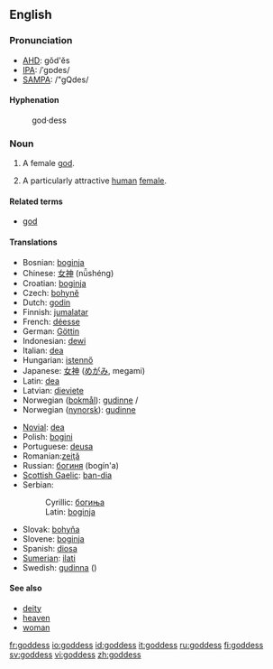 {{see|Goddess}}
==English==

===Pronunciation===
*[[w:AHD|AHD]]: gŏd'ĕs
*[[w:IPA|IPA]]: /ˈgɒdes/
*[[w:SAMPA|SAMPA]]: /"gQdes/

====Hyphenation====
:god&middot;dess

===Noun===
{{en-noun}}

# {{cattag|religion|God}} A female [[god]].
# A particularly attractive [[human]] [[female]].

====Related terms====
*[[god]]

====Translations====
{{top}}
*Bosnian: [[boginja#Bosnian|boginja]] {{f}}
*Chinese: [[女神]] (nǚshéng)
*Croatian: [[boginja#Croatian|boginja]] {{f}}
*Czech: [[bohyně]] {{f}}
*Dutch: [[godin]]
*Finnish: [[jumalatar]]
*French: [[déesse]] {{f}}
*German: [[Göttin]] {{f}}
*Indonesian: [[dewi]]
*Italian: [[dea]] {{f}}
*Hungarian: [[istennő]] {{f}}
*Japanese: [[女神]] ([[めがみ]], megami)
*Latin: [[dea]] {{f}}
*Latvian: [[dieviete]] {{f}}
*Norwegian ([[bokmål]]): [[gudinne]] {{m}}/{{f}}
*Norwegian ([[nynorsk]]): [[gudinne]] {{f}}
{{mid}}
*[[Novial]]: [[dea]]
*Polish: [[bogini]] {{f}}
*Portuguese: [[deusa]] {{f}}
*Romanian:[[zeiţă]] {{f}}
*Russian: [[богиня]] (bogín'a) {{f}}
*[[Scottish Gaelic]]: [[ban-dia]] {{f}}
*Serbian:
*:Cyrillic: [[богиња#Serbian|богиња]] {{f}}
*:Latin: [[boginja#Serbian|boginja]] {{f}}
*Slovak: [[bohyňa]] {{f}}
*Slovene: [[boginja#Slovene|boginja]] {{f}}
*Spanish: [[diosa]] {{f}}
*[[Sumerian]]: [[ilati]]
*Swedish: [[gudinna]] {{c}} ({{f}})
{{bottom}}

====See also====
*[[deity]]
*[[heaven]]
*[[woman]]

[[fr:goddess]]
[[io:goddess]]
[[id:goddess]]
[[it:goddess]]
[[ru:goddess]]
[[fi:goddess]]
[[sv:goddess]]
[[vi:goddess]]
[[zh:goddess]]